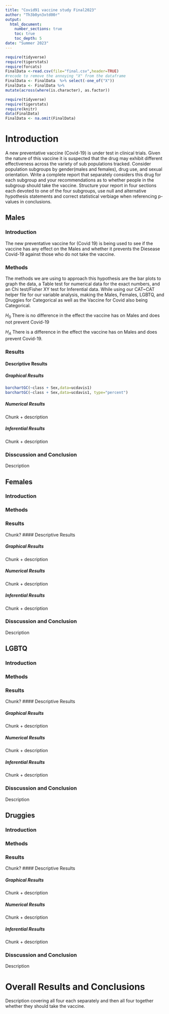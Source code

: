```yaml
---
title: "Covid91 vaccine study Final2023"
author: "Th3b0yn3xtd00r"
output: 
  html_document:
    number_sections: true
    toc: true
    toc_depth: 5
date: "Summer 2023" 
---
```


```r
require(tidyverse)
require(tigerstats)
require(forcats)
FinalData <-read.csv(file="final.csv",header=TRUE)
#recode to remove the annoying "X" from the dataframe
FinalData <- FinalData  %>% select(-one_of("X"))
FinalData <- FinalData %>%
mutate(across(where(is.character), as.factor))
```

```r
require(tidyverse)
require(tigerstats)
require(knitr)
data(FinalData)
FinalData <- na.omit(FinalData)
```

# Introduction

A new  preventative vaccine (Covid-19) is under test in clinical trials. Given the nature of this vaccine it is suspected that the drug may exhibit different effectiveness across the variety of sub populations tracked. Consider population subgroups by gender(males and females), drug use, and sexual orientation. Write a complete report that separately considers this drug for each subgroup and your recommendations as to whether people in the subgroup should take the vaccine. Structure your report in four sections each devoted to one of the four subgroups, use null and alternative hypothesis statements and correct statistical verbiage when referencing p-values in conclusions.

## Males
### Introduction

The new preventative vaccine for (Covid 19) is being used to see if the vaccine has any effect on the Males and whether it prevents the Diesease Covid-19 against those who do not take the vaccine.

### Methods

The methods we are using to approach this hypothesis are the bar plots to graph the data, a Table test for numerical data for the exact numbers, and an Chi test/Fisher XY test for Inferential data. While using our CAT~CAT helper file for our variable analysis, making the Males, Females, LGBTQ, and Druggies for Categorical as well as the Vaccine for Covid also being Categorical.

$H_0$ There is no difference in the effect the vaccine has on Males and does not prevent Covid-19

$H_A$ There is a difference in the effect the vaccine has on Males and does prevent Covid-19.

### Results

#### Descriptive Results

##### Graphical Results

```r
barchartGC(~class + Sex,data=ucdavis1)
barchartGC(~class + Sex,data=ucdavis1, type="percent")

```


##### Numerical Results
Chunk + description

##### Inferential Results
Chunk + description

### Disscussion and Conclusion
Description



## Females
### Introduction

### Methods

### Results
Chunk?
#### Descriptive Results

##### Graphical Results
Chunk + description

##### Numerical Results
Chunk + description

##### Inferential Results
Chunk + description

### Disscussion and Conclusion
Description



## LGBTQ
### Introduction

### Methods

### Results
Chunk?
#### Descriptive Results

##### Graphical Results
Chunk + description

##### Numerical Results
Chunk + description

##### Inferential Results
Chunk + description

### Disscussion and Conclusion
Description



## Druggies
### Introduction

### Methods

### Results
Chunk?
#### Descriptive Results

##### Graphical Results
Chunk + description

##### Numerical Results
Chunk + description

##### Inferential Results
Chunk + description

### Disscussion and Conclusion
Description


# Overall Results and Conclusions
Description covering all four each separately and then all four together whether they should take the vaccine.